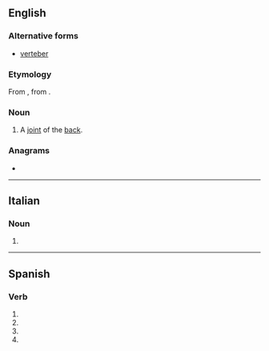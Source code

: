 {{also|vertebré|vertébré|vertèbre}}
==English==

===Alternative forms===
* [[verteber]]

===Etymology===
From {{etyl|fr|en}} {{m|fr|vertebre}}, from {{etyl|la|en}} {{m|la|vertebra}}.

===Noun===
{{en-noun}}

# {{lb|en|archaic}} A [[joint]] of the [[back]].

===Anagrams===
* {{anagrams|en|a=beeerrtv|verteber}}

----

==Italian==

===Noun===
{{head|it|noun plural form|g=f}}

# {{plural of|it|vertebra}}

----

==Spanish==

===Verb===
{{head|es|verb form}}

# {{es-verb form of|mood=subj|tense=pres|num=s|pers=1|ending=ar|vertebrar}}
# {{es-verb form of|mood=subj|tense=pres|num=s|pers=2|formal=y|ending=ar|vertebrar}}
# {{es-verb form of|mood=subj|tense=pres|num=s|pers=3|ending=ar|vertebrar}}
# {{es-verb form of|mood=imp|num=s|pers=2|formal=y|ending=ar|vertebrar}}